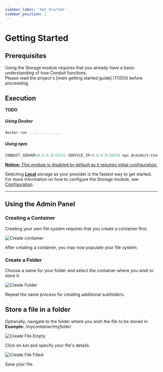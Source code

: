 ```yaml
---
sidebar_label: 'Get Started'
sidebar_position: 1
---
```


# Getting Started

## Prerequisites

Using the Storage module requires that you already have a basic understanding of how Conduit functions.<br />
Please read the project's [main getting started guide] (TODO) before proceeding.

## Execution

**TODO**

##### Using Docker

```jsx
docker run ...............
```

##### Using npm

```jsx
CONDUIT_SERVER=0.0.0.0:55152 SERVICE_IP=0.0.0.0:56154 npx @conduit/storage start
```

<ins><strong>Notice:</strong> This module is disabled by default as it requires initial configuration.</ins>

Selecting **[Local](config.mdx/#local-storage)** storage as your provider is the fastest way to get started.<br />
For more information on how to configure the Storage module, see [Configuration](config.mdx).

-------------------------------------------------

## Using the Admin Panel

### Creating a Container

Creating your own file system requires that you create a container first.<br />

![Create container](/img/modules/storage/admin/create_container.png)

After creating a container, you may now populate your file system.

### Create a Folder

Choose a name for your folder and select the container where you wish to store it.<br />

![Create Folder](/img/modules/storage/admin/create_folder.png)

Repeat the same process for creating additional subfolders.

## Store a file in a folder

Optianally, navigate to the folder where you wish the file to be stored in.<br />
**Example:** _/mycontainer/myfolder_

![Create File Empty](/img/modules/storage/admin/create_file_empty.png)

Click on `Add` and specify your file's details.<br />

![Create File Filled](/img/modules/storage/admin/create_file_filled.png)

Save your file.
